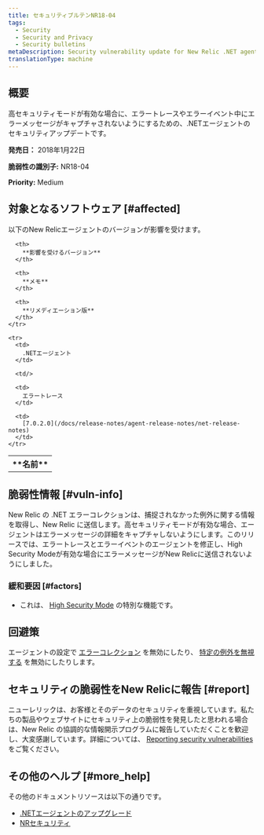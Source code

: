 ```yaml
---
title: セキュリティブルテンNR18-04
tags:
  - Security
  - Security and Privacy
  - Security bulletins
metaDescription: Security vulnerability update for New Relic .NET agent.
translationType: machine
---
```


## 概要

高セキュリティモードが有効な場合に、エラートレースやエラーイベント中にエラーメッセージがキャプチャされないようにするための、.NETエージェントのセキュリティアップデートです。

**発売日：** 2018年1月22日

**脆弱性の識別子:** NR18-04

**Priority:** Medium

## 対象となるソフトウェア [#affected]

以下のNew Relicエージェントのバージョンが影響を受けます。

<table>
  <tbody>
    <tr>
      <th>
        **名前**
      </th>

      <th>
        **影響を受けるバージョン**
      </th>

      <th>
        **メモ**
      </th>

      <th>
        **リメディエーション版**
      </th>
    </tr>

    <tr>
      <td>
        .NETエージェント
      </td>

      <td/>

      <td>
        エラートレース
      </td>

      <td>
        [7.0.2.0](/docs/release-notes/agent-release-notes/net-release-notes)
      </td>
    </tr>
  </tbody>
</table>

## 脆弱性情報 [#vuln-info]

New Relic の .NET エラーコレクションは、捕捉されなかった例外に関する情報を取得し、New Relic に送信します。高セキュリティモードが有効な場合、エージェントはエラーメッセージの詳細をキャプチャしないようにします。このリリースでは、エラートレースとエラーイベントのエージェントを修正し、High Security Modeが有効な場合にエラーメッセージがNew Relicに送信されないようにしました。

### 緩和要因 [#factors]

* これは、 [High Security Mode](/docs/agents/net-agent/configuration/net-agent-configuration#high_security_mode) の特別な機能です。

## 回避策

エージェントの設定で [エラーコレクション](/docs/agents/net-agent/configuration/net-agent-configuration#error_collector) を無効にしたり、 [特定の例外を無視する](/docs/agents/net-agent/configuration/net-agent-configuration#error-ignoreErrors) を無効にしたりします。

## セキュリティの脆弱性をNew Relicに報告 [#report]

ニューレリックは、お客様とそのデータのセキュリティを重視しています。私たちの製品やウェブサイトにセキュリティ上の脆弱性を発見したと思われる場合は、New Relic の協調的な情報開示プログラムに報告していただくことを歓迎し、大変感謝しています。詳細については、 [Reporting security vulnerabilities](/docs/security/new-relic-security/data-privacy/reporting-security-vulnerabilities) をご覧ください。

## その他のヘルプ [#more_help]

その他のドキュメントリソースは以下の通りです。

* [.NETエージェントのアップグレード](/docs/agents/net-agent/installation/update-net-agent)
* [NRセキュリティ](https://newrelic.com/security "新しいウィンドウにリンクが開きます。")